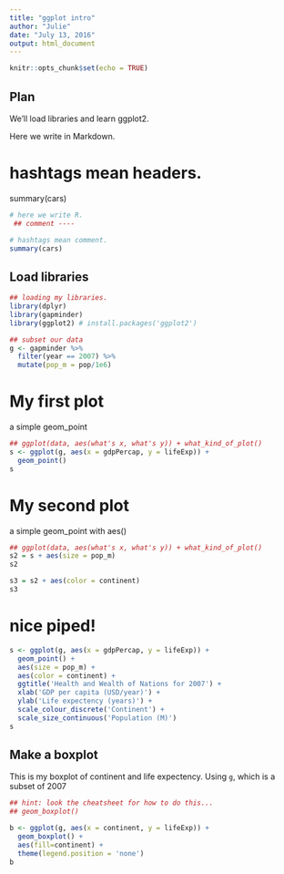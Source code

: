 ```yaml
---
title: "ggplot intro"
author: "Julie"
date: "July 13, 2016"
output: html_document
---
```


```r
knitr::opts_chunk$set(echo = TRUE)
```

## Plan

We'll load libraries and learn ggplot2.

Here we write in Markdown. 

# hashtags mean headers. 

summary(cars)

```r
# here we write R. 
 ## comment ----

# hashtags mean comment. 
summary(cars)
```

## Load libraries 
```r
## loading my libraries. 
library(dplyr)
library(gapminder)
library(ggplot2) # install.packages('ggplot2')

## subset our data
g <- gapminder %>%
  filter(year == 2007) %>%
  mutate(pop_m = pop/1e6)
```

# My first plot
a simple geom_point
```r
## ggplot(data, aes(what's x, what's y)) + what_kind_of_plot()
s <- ggplot(g, aes(x = gdpPercap, y = lifeExp)) +
  geom_point()
s
```

# My second plot
a simple geom_point with aes()
```r
## ggplot(data, aes(what's x, what's y)) + what_kind_of_plot()
s2 = s + aes(size = pop_m) 
s2

s3 = s2 + aes(color = continent)
s3

```

# nice piped!

```r
s <- ggplot(g, aes(x = gdpPercap, y = lifeExp)) +
  geom_point() + 
  aes(size = pop_m) + 
  aes(color = continent) + 
  ggtitle('Health and Wealth of Nations for 2007') + 
  xlab('GDP per capita (USD/year)') + 
  ylab('Life expectency (years)') + 
  scale_colour_discrete('Continent') +
  scale_size_continuous('Population (M)')
s

```


## Make a boxplot
This is my boxplot of continent and life expectency. 
Using `g`, which is a subset of 2007 

```r
## hint: look the cheatsheet for how to do this...
## geom_boxplot()

b <- ggplot(g, aes(x = continent, y = lifeExp)) +
  geom_boxplot() + 
  aes(fill=continent) + 
  theme(legend.position = 'none')
b

```


